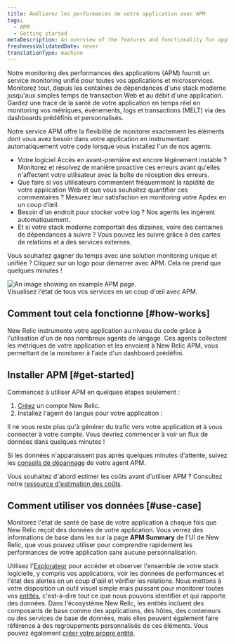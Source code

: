 ```yaml
---
title: Améliorez les performances de votre application avec APM
tags:
  - APM
  - Getting started
metaDescription: An overview of the features and functionality for application performance management in New Relic.
freshnessValidatedDate: never
translationType: machine
---
```


Notre monitoring des performances des applications (APM) fournit un service monitoring unifié pour toutes vos applications et microservices. Monitorez tout, depuis les centaines de dépendances d&apos;une stack moderne jusqu&apos;aux simples temps de transaction Web et au débit d&apos;une application. Gardez une trace de la santé de votre application en temps réel en monitoring vos métriques, événements, logs et transactions (MELT) via des dashboards prédéfinis et personnalisés.

Notre service APM offre la flexibilité de monitorer exactement les éléments dont vous avez besoin dans votre application en instrumentant automatiquement votre code lorsque vous installez l&apos;un de nos agents.

* Votre logiciel Accès en avant-première est encore légèrement instable ? Monitorez et résolvez de manière proactive ces erreurs avant qu&apos;elles n&apos;affectent votre utilisateur avec la boîte de réception des erreurs.
* Que faire si vos utilisateurs commentent fréquemment la rapidité de votre application Web et que vous souhaitez quantifier ces commentaires ? Mesurez leur satisfaction en monitoring votre Apdex en un coup d’œil.
* Besoin d&apos;un endroit pour stocker votre log ? Nos agents les ingèrent automatiquement.
* Et si votre stack moderne comportait des dizaines, voire des centaines de dépendances à suivre ? Vous pouvez les suivre grâce à des cartes de relations et à des services externes.

Vous souhaitez gagner du temps avec une solution monitoring unique et unifiée ? Cliquez sur un logo pour démarrer avec APM. Cela ne prend que quelques minutes !

<TechTileGrid>
  <TechTile name="Go agent" icon="logo-go" to="https://one.newrelic.com/nr1-core?state=985d4005-ba90-a8c7-1da1-2af34539b03b" />

  <TechTile name="Java agent" icon="logo-java" to="https://one.newrelic.com/nr1-core?state=80d18bcb-4919-1fcb-2b77-9406838eb916" />

  <TechTile name=".NET agent" icon="logo-dotnet" to="https://one.newrelic.com/nr1-core?state=30e93090-6dfa-6b70-8e75-472f54414355" />

  <TechTile name="Node.js agent" icon="logo-nodejs" to="https://one.newrelic.com/marketplace/install-data-source?state=be2e62fa-cc3b-c428-27c4-8d662c9e80a1" />

  <TechTile name="PHP agent" icon="logo-php" to="https://one.newrelic.com/nr1-core?state=aa633b41-72d4-009c-3abf-55dcf64894fe" />

  <TechTile name="Python agent" icon="logo-python" to="https://one.newrelic.com/nr1-core?state=20fda75b-58fb-a92a-f9e1-7b052035c6e8" />

  <TechTile name="Ruby agent" icon="logo-ruby" to="https://one.newrelic.com/nr1-core?state=d69143ab-605c-579b-25bf-cc6e5fee5b80" />
</TechTileGrid>

<img title="APM overview" alt="An image showing an example APM page." src="/images/apm_screenshot-full_apm-summay-total-overview.webp" />

<figcaption>
  Visualisez l&apos;état de tous vos services en un coup d&apos;œil avec APM.
</figcaption>

## Comment tout cela fonctionne [#how-works]

New Relic instrumente votre application au niveau du code grâce à l&apos;utilisation d&apos;un de nos nombreux agents de langage. Ces agents collectent les métriques de votre application et les envoient à New Relic APM, vous permettant de la monitorer à l&apos;aide d&apos;un dashboard prédéfini.

## Installer APM [#get-started]

Commencez à utiliser APM en quelques étapes seulement :

1. [Créez](https://newrelic.com/signup/) un compte New Relic.
2. Installez l&apos;agent de langue pour votre application :

<TechTileGrid>
  <TechTile name="Go agent" icon="logo-go" to="https://one.newrelic.com/nr1-core?state=f310f9fd-96b5-7d5e-045e-b151331293ca" />

  <TechTile name="Java agent" icon="logo-java" to="https://one.newrelic.com/nr1-core?state=f378c92c-1d6a-dc90-c26c-0c2ad930959a" />

  <TechTile name=".NET agent" icon="logo-dotnet" to="https://one.newrelic.com/nr1-core?state=fcaeee53-614a-4c29-92ee-694e0b128368" />

  <TechTile name="Node.js agent" icon="logo-nodejs" to="https://one.newrelic.com/nr1-core?state=c872674f-2350-7ec3-125f-a4335255e180" />

  <TechTile name="PHP agent" icon="logo-php" to="https://one.newrelic.com/nr1-core?state=77aab820-3aaf-066b-c3fc-2f3437b403a8" />

  <TechTile name="Python agent" icon="logo-python" to="https://one.newrelic.com/nr1-core?state=1ed82004-2854-1a4a-2a91-69302832ccc0" />

  <TechTile name="Ruby agent" icon="logo-ruby" to="https://one.newrelic.com/nr1-core?state=d69143ab-605c-579b-25bf-cc6e5fee5b80" />
</TechTileGrid>

Il ne vous reste plus qu&apos;à générer du trafic vers votre application et à vous connecter à votre compte. Vous devriez commencer à voir un flux de données dans quelques minutes !

Si les données n&apos;apparaissent pas après quelques minutes d&apos;attente, suivez les [conseils de dépannage](/docs/agents/manage-apm-agents/troubleshooting/not-seeing-data) de votre agent APM.

Vous souhaitez d&apos;abord estimer les coûts avant d&apos;utiliser APM ? Consultez notre [ressource d&apos;estimation des coûts](https://newrelic.com/blog/nerdlog/estimate-data-cost).

## Comment utiliser vos données [#use-case]

Monitorez l&apos;état de santé de base de votre application à chaque fois que New Relic reçoit des données de votre application. Vous verrez des informations de base dans les <InlinePopover type="dashboards" />sur la page <DNT>**APM Summary**</DNT> de l&apos;UI de New Relic, que vous pouvez utiliser pour comprendre rapidement les performances de votre application sans aucune personnalisation.

Utilisez l&apos;[Explorateur](/docs/new-relic-one/use-new-relic-one/core-concepts/new-relic-explorer-view-performance-across-apps-services-hosts/) pour accéder et observer l&apos;ensemble de votre stack logicielle, y compris vos applications, voir les données de performances et l&apos;état des alertes en un coup d&apos;œil et vérifier les relations. Nous mettons à votre disposition un outil visuel simple mais puissant pour monitorer toutes vos [entités](/docs/new-relic-one/use-new-relic-one/core-concepts/what-entity-new-relic/), c&apos;est-à-dire tout ce que nous pouvons identifier et qui rapporte des données. Dans l&apos;écosystème New Relic, les entités incluent des composants de base comme des applications, des hôtes, des conteneurs ou des services de base de données, mais elles peuvent également faire référence à des regroupements personnalisés de ces éléments. Vous pouvez également [créer votre propre entité](https://github.com/newrelic/entity-definitions#entity-definitions).
